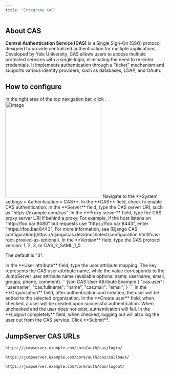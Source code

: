 ```yaml
---
title: "Integrate CAS"
---
```


## About CAS

**Central Authentication Service (CAS)** is a Single Sign-On (SSO) protocol designed to provide centralized authentication for multiple applications. Developed by Yale University, CAS allows users to access multiple protected services with a single login, eliminating the need to re-enter credentials. It implements authentication through a "ticket" mechanism and supports various identity providers, such as databases, LDAP, and OAuth.

## How to configure
<Steps>

<Step>
In the right area of the top navigation bar, click <Icon icon="settings" />.

<Frame>
<img src="/images/docs/navs/nav-settings.png" alt="image" width="300"/>
</Frame>
</Step>

<Step>
Navigate to the **System settings > Authentication > CAS**.
</Step>

<Step>
In the **CAS** field, check to enable CAS authentication.
</Step>

<Step>
In the **Server** field,  type the CAS server URI, such as "https://&#8203;example.com/cas".
</Step>

<Step>
In the **Proxy server** field,  type the CAS proxy server URI if behind a proxy. For example, if the host listens on "http://&#8203;foo.bar:8080" but requests use "https://&#8203;foo.bar:8443", enter "https://&#8203;foo.bar:8443", For more information, see [Django CAS configuration](https://djangocas.dev/docs/latest/configuration.html#cas-root-proxied-as-optional).
</Step>

<Step>
In the **Version** field, type the CAS protocol version: 1, 2, 3, or CAS_2_SAML_1_0.

The default is "3".
</Step>

<Step>
In the **User attribute** field, type the user attribute mapping. The key represents the CAS user attribute name, while the value corresponds to the JumpServer user attribute name (available options: name, username, email, groups, phone, comment).
```json CAS User Attribute Example
{
  "cas:user": "username",
  "cas:fullname": "name",
  "cas:mail": "email",
}
```
</Step>

<Step>
<Icon icon="crown" color="#eab308"/> In the **Organization** field, after authentication and creation, the user will be added to the selected organization.
</Step>

<Step>
In the **Create user** field, when checked, a user will be created upon successful authentication.
<Warning>
When unchecked and the user does not exist, authentication will fail.
</Warning>
</Step>

<Step>
In the **Logout completely** field, when checked, logging out will also log the user out from the CAS service.
</Step>

<Step>
Click **Submit**.
</Step>

</Steps>

## JumpServer CAS URLs
```md Login URL
https://jumpserver.example.com/core/auth/cas/login/
```

```md Login Success Callback URL
https://jumpserver.example.com/core/auth/cas/callback/
```

```md Logout URL
https://jumpserver.example.com/core/auth/cas/logout/
```